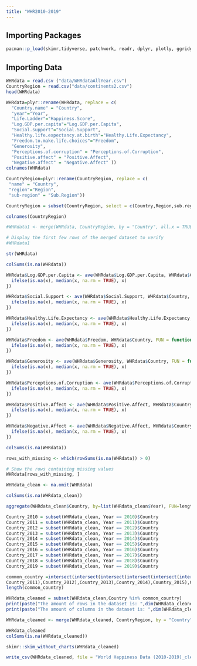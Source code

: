 ```yaml
---
title: "WHR2010-2019"
---
```


## Importing Packages

```r
pacman::p_load(skimr,tidyverse, patchwork, readr, dplyr, plotly, ggridges, ggiraph, ggthemes,corrplot,GGally)
```

## Importing Data

```r
WHRdata = read.csv ("data/WHRdataAllYear.csv")
CountryRegion = read.csv("data/continents2.csv")
head(WHRdata)
```

```r
WHRdata=plyr::rename(WHRdata, replace = c( 
  "Country.name" = "Country",
  "year"="Year",
  "Life.Ladder"="Happiness.Score",
  "Log.GDP.per.capita"="Log.GDP.per.Capita",
  "Social.support"="Social.Support",
  "Healthy.life.expectancy.at.birth"="Healthy.Life.Expectancy",
  "Freedom.to.make.life.choices"="Freedom",
  "Generosity",
  "Perceptions.of.corruption" = "Perceptions.of.Corruption",
  "Positive.affect" = "Positive.Affect",
  "Negative.affect" = "Negative.Affect" ))
colnames(WHRdata)
```

```r
CountryRegion=plyr::rename(CountryRegion, replace = c( 
 "name" = "Country",
 "region"="Region",
 "sub-region" = "Sub.Region"))

CountryRegion = subset(CountryRegion, select = c(Country,Region,sub.region))

colnames(CountryRegion)
```

```r
#WHRdata1 <- merge(WHRdata, CountryRegion, by = "Country", all.x = TRUE)

# Display the first few rows of the merged dataset to verify
#WHRdata1


```

```r
str(WHRdata)
```

```r
colSums(is.na(WHRdata))
```

```r
WHRdata$Log.GDP.per.Capita <- ave(WHRdata$Log.GDP.per.Capita, WHRdata$Country, FUN = function(x) {
  ifelse(is.na(x), median(x, na.rm = TRUE), x)
})

WHRdata$Social.Support <- ave(WHRdata$Social.Support, WHRdata$Country, FUN = function(x) {
  ifelse(is.na(x), median(x, na.rm = TRUE), x)
})

WHRdata$Healthy.Life.Expectancy <- ave(WHRdata$Healthy.Life.Expectancy, WHRdata$Country, FUN = function(x) {
  ifelse(is.na(x), median(x, na.rm = TRUE), x)
})

WHRdata$Freedom <- ave(WHRdata$Freedom, WHRdata$Country, FUN = function(x) {
  ifelse(is.na(x), median(x, na.rm = TRUE), x)
})

WHRdata$Generosity <- ave(WHRdata$Generosity, WHRdata$Country, FUN = function(x) {
  ifelse(is.na(x), median(x, na.rm = TRUE), x)
})

WHRdata$Perceptions.of.Corruption <- ave(WHRdata$Perceptions.of.Corruption, WHRdata$Country, FUN = function(x) {
  ifelse(is.na(x), median(x, na.rm = TRUE), x)
})

WHRdata$Positive.Affect <- ave(WHRdata$Positive.Affect, WHRdata$Country, FUN = function(x) {
  ifelse(is.na(x), median(x, na.rm = TRUE), x)
})

WHRdata$Negative.Affect <- ave(WHRdata$Negative.Affect, WHRdata$Country, FUN = function(x) {
  ifelse(is.na(x), median(x, na.rm = TRUE), x)
})

colSums(is.na(WHRdata))
```

```r
rows_with_missing <- which(rowSums(is.na(WHRdata)) > 0)

# Show the rows containing missing values
WHRdata[rows_with_missing, ]
```

```r
WHRdata_clean <- na.omit(WHRdata)

colSums(is.na(WHRdata_clean))
```

```r
aggregate(WHRdata_clean$Country, by=list(WHRdata_clean$Year), FUN=length)
```

```r
Country_2010 = subset(WHRdata_clean, Year == 2010)$Country
Country_2011 = subset(WHRdata_clean, Year == 2011)$Country
Country_2012 = subset(WHRdata_clean, Year == 2012)$Country
Country_2013 = subset(WHRdata_clean, Year == 2013)$Country
Country_2014 = subset(WHRdata_clean, Year == 2014)$Country
Country_2015 = subset(WHRdata_clean, Year == 2015)$Country
Country_2016 = subset(WHRdata_clean, Year == 2016)$Country
Country_2017 = subset(WHRdata_clean, Year == 2017)$Country
Country_2018 = subset(WHRdata_clean, Year == 2018)$Country
Country_2019 = subset(WHRdata_clean, Year == 2019)$Country
```

```r
common_country =intersect(intersect(intersect(intersect(intersect(intersect(intersect(intersect(intersect(Country_2010,
Country_2011),Country_2012),Country_2013),Country_2014),Country_2015),Country_2016),Country_2017),Country_2018),Country_2019)
length(common_country)
```

```r
WHRdata_cleaned = subset(WHRdata_clean,Country %in% common_country)
print(paste("The amount of rows in the dataset is: ",dim(WHRdata_cleaned)[1]))
print(paste("The amount of columns in the dataset is: ",dim(WHRdata_cleaned)[2]))
```

```r
WHRdata_cleaned <- merge(WHRdata_cleaned, CountryRegion, by = "Country", all.x = TRUE)

WHRdata_cleaned
colSums(is.na(WHRdata_cleaned))
```

```r
skimr::skim_without_charts(WHRdata_cleaned)
```

```r
write_csv(WHRdata_cleaned, file = "World Happiness Data (2010-2019)_cleaned.csv")
```
